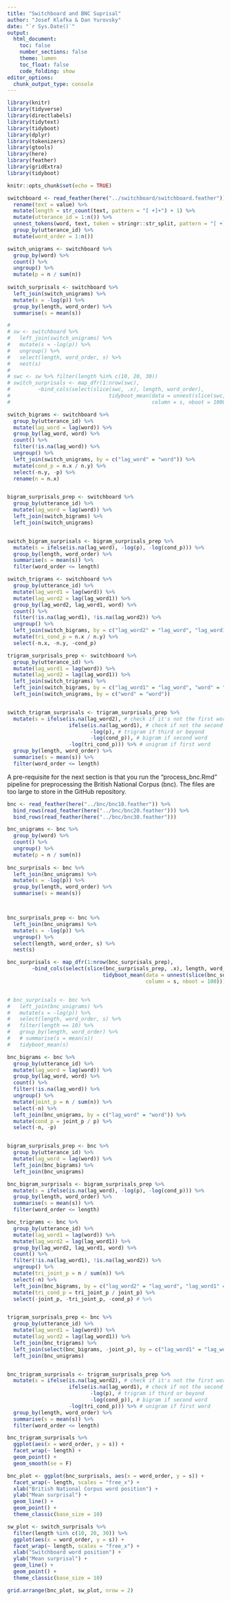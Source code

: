 ```yaml
---
title: "Switchboard and BNC Suprisal"
author: "Josef Klafka & Dan Yurovsky"
date: "`r Sys.Date()`"
output: 
  html_document:
    toc: false
    number_sections: false
    theme: lumen
    toc_float: false
    code_folding: show 
editor_options: 
  chunk_output_type: console
---
```


```r
library(knitr)
library(tidyverse)
library(directlabels)
library(tidytext)
library(tidyboot)
library(dplyr)
library(tokenizers)
library(gtools)
library(here)
library(feather)
library(gridExtra)
library(tidyboot)

knitr::opts_chunk$set(echo = TRUE)
```

```r
switchboard <- read_feather(here("../switchboard/switchboard.feather")) %>%
  rename(text = value) %>%
  mutate(length = str_count(text, pattern = "[ +]+") + 1) %>%
  mutate(utterance_id = 1:n()) %>%
  unnest_tokens(word, text, token = stringr::str_split, pattern = "[ +]+") %>%
  group_by(utterance_id) %>%
  mutate(word_order = 1:n())
```

```r
switch_unigrams <- switchboard %>%
  group_by(word) %>%
  count() %>%
  ungroup() %>%
  mutate(p = n / sum(n))
  
switch_surprisals <- switchboard %>%
  left_join(switch_unigrams) %>%
  mutate(s = -log(p)) %>%
  group_by(length, word_order) %>%
  summarise(s = mean(s))

# 
# sw <- switchboard %>%
#   left_join(switch_unigrams) %>%
#   mutate(s = -log(p)) %>%
#   ungroup() %>%
#   select(length, word_order, s) %>%
#   nest(s)
# 
# swc <- sw %>% filter(length %in% c(10, 20, 30))
# switch_surprisals <- map_dfr(1:nrow(swc), 
#         ~bind_cols(select(slice(swc, .x), length, word_order), 
#                                tidyboot_mean(data = unnest(slice(swc, .x)), 
#                                              column = s, nboot = 1000)))

```

```r
switch_bigrams <- switchboard %>%
  group_by(utterance_id) %>%
  mutate(lag_word = lag(word)) %>%
  group_by(lag_word, word) %>%
  count() %>%
  filter(!is.na(lag_word)) %>%
  ungroup() %>%
  left_join(switch_unigrams, by = c("lag_word" = "word")) %>%
  mutate(cond_p = n.x / n.y) %>%
  select(-n.y, -p) %>%
  rename(n = n.x)


bigram_surprisals_prep <- switchboard %>%
  group_by(utterance_id) %>%
  mutate(lag_word = lag(word)) %>%
  left_join(switch_bigrams) %>%
  left_join(switch_unigrams)


switch_bigram_surprisals <- bigram_surprisals_prep %>%
  mutate(s = ifelse(is.na(lag_word), -log(p), -log(cond_p))) %>%
  group_by(length, word_order) %>%
  summarise(s = mean(s)) %>% 
  filter(word_order <= length)

```

```r
switch_trigrams <- switchboard %>%
  group_by(utterance_id) %>%
  mutate(lag_word1 = lag(word)) %>%
  mutate(lag_word2 = lag(lag_word1)) %>%
  group_by(lag_word2, lag_word1, word) %>%
  count() %>%
  filter(!is.na(lag_word1), !is.na(lag_word2)) %>%
  ungroup() %>%
  left_join(switch_bigrams, by = c("lag_word2" = "lag_word", "lag_word1" = "word")) %>%
  mutate(tri_cond_p = n.x / n.y) %>%
  select(-n.x, -n.y, -cond_p) 

trigram_surprisals_prep <- switchboard %>%
  group_by(utterance_id) %>%
  mutate(lag_word1 = lag(word)) %>%
  mutate(lag_word2 = lag(lag_word1)) %>%
  left_join(switch_trigrams) %>% 
  left_join(switch_bigrams, by = c("lag_word1" = "lag_word", "word" = "word")) %>% 
  left_join(switch_unigrams, by = c("word" = "word"))


switch_trigram_surprisals <- trigram_surprisals_prep %>%
  mutate(s = ifelse(is.na(lag_word2), # check if it's not the first word
                    ifelse(is.na(lag_word1), # check if not the second word
                           -log(p), # trigram if third or beyond
                           -log(cond_p)), # bigram if second word
                    -log(tri_cond_p))) %>% # unigram if first word
  group_by(length, word_order) %>%
  summarise(s = mean(s)) %>% 
  filter(word_order <= length)

```

A pre-requisite for the next section is that you run the "process_bnc.Rmd" pipeline for preprocessing the British National Corpus (bnc). The files are too large to store in the GitHub repository. 

```r
bnc <- read_feather(here("../bnc/bnc10.feather")) %>%
  bind_rows(read_feather(here("../bnc/bnc20.feather"))) %>%
  bind_rows(read_feather(here("../bnc/bnc30.feather")))
```

```r
bnc_unigrams <- bnc %>%
  group_by(word) %>%
  count() %>%
  ungroup() %>%
  mutate(p = n / sum(n))
  
bnc_surprisals <- bnc %>%
  left_join(bnc_unigrams) %>%
  mutate(s = -log(p)) %>%
  group_by(length, word_order) %>%
  summarise(s = mean(s))



bnc_surprisals_prep <- bnc %>% 
  left_join(bnc_unigrams) %>%
  mutate(s = -log(p)) %>%
  ungroup() %>%
  select(length, word_order, s) %>%
  nest(s)

bnc_surprisals <- map_dfr(1:nrow(bnc_surprisals_prep), 
        ~bind_cols(select(slice(bnc_surprisals_prep, .x), length, word_order), 
                               tidyboot_mean(data = unnest(slice(bnc_surprisals_prep, .x)), 
                                             column = s, nboot = 100)))  


# bnc_surprisals <- bnc %>%
#   left_join(bnc_unigrams) %>%
#   mutate(s = -log(p)) %>%
#   select(length, word_order, s) %>%
#   filter(length == 10) %>%
#   group_by(length, word_order) %>%
#   # summarise(s = mean(s)) 
#   tidyboot_mean(s)

```

```r
bnc_bigrams <- bnc %>%
  group_by(utterance_id) %>%
  mutate(lag_word = lag(word)) %>%
  group_by(lag_word, word) %>%
  count() %>%
  filter(!is.na(lag_word)) %>%
  ungroup() %>%
  mutate(joint_p = n / sum(n)) %>%
  select(-n) %>%
  left_join(bnc_unigrams, by = c("lag_word" = "word")) %>%
  mutate(cond_p = joint_p / p) %>%
  select(-n, -p)


bigram_surprisals_prep <- bnc %>%
  group_by(utterance_id) %>%
  mutate(lag_word = lag(word)) %>%
  left_join(bnc_bigrams) %>%
  left_join(bnc_unigrams)

bnc_bigram_surprisals <- bigram_surprisals_prep %>%
  mutate(s = ifelse(is.na(lag_word), -log(p), -log(cond_p))) %>%
  group_by(length, word_order) %>%
  summarise(s = mean(s)) %>% 
  filter(word_order <= length)
```

```r
bnc_trigrams <- bnc %>%
  group_by(utterance_id) %>%
  mutate(lag_word1 = lag(word)) %>%
  mutate(lag_word2 = lag(lag_word1)) %>%
  group_by(lag_word2, lag_word1, word) %>%
  count() %>%
  filter(!is.na(lag_word1), !is.na(lag_word2)) %>%
  ungroup() %>%
  mutate(tri_joint_p = n / sum(n)) %>%
  select(-n) %>%
  left_join(bnc_bigrams, by = c("lag_word2" = "lag_word", "lag_word1" = "word")) %>%
  mutate(tri_cond_p = tri_joint_p / joint_p) %>%
  select(-joint_p, -tri_joint_p, -cond_p) # %>% 


trigram_surprisals_prep <- bnc %>%
  group_by(utterance_id) %>%
  mutate(lag_word1 = lag(word)) %>%
  mutate(lag_word2 = lag(lag_word1)) %>%
  left_join(bnc_trigrams) %>% 
  left_join(select(bnc_bigrams, -joint_p), by = c("lag_word1" = "lag_word", "word" = "word")) %>% 
  left_join(bnc_unigrams)


bnc_trigram_surprisals <- trigram_surprisals_prep %>%
  mutate(s = ifelse(is.na(lag_word2), # check if it's not the first word
                    ifelse(is.na(lag_word1), # check if not the second word
                           -log(p), # trigram if third or beyond
                           -log(cond_p)), # bigram if second word
                    -log(tri_cond_p))) %>% # unigram if first word
  group_by(length, word_order) %>%
  summarise(s = mean(s)) %>% 
  filter(word_order <= length)

bnc_trigram_surprisals %>%
  ggplot(aes(x = word_order, y = s)) + 
  facet_wrap(~ length) + 
  geom_point() + 
  geom_smooth(se = F)
```


```r
bnc_plot <- ggplot(bnc_surprisals, aes(x = word_order, y = s)) +
  facet_wrap(~ length, scales = "free_x") + 
  xlab("British National Corpus word position") +
  ylab("Mean surprisal") +
  geom_line() + 
  geom_point() + 
  theme_classic(base_size = 10)

sw_plot <- switch_surprisals %>%
  filter(length %in% c(10, 20, 30)) %>% 
  ggplot(aes(x = word_order, y = s)) +
  facet_wrap(~ length, scales = "free_x") + 
  xlab("Switchboard word position") +
  ylab("Mean surprisal") +
  geom_line() +
  geom_point() +
  theme_classic(base_size = 10)

grid.arrange(bnc_plot, sw_plot, nrow = 2)
```
